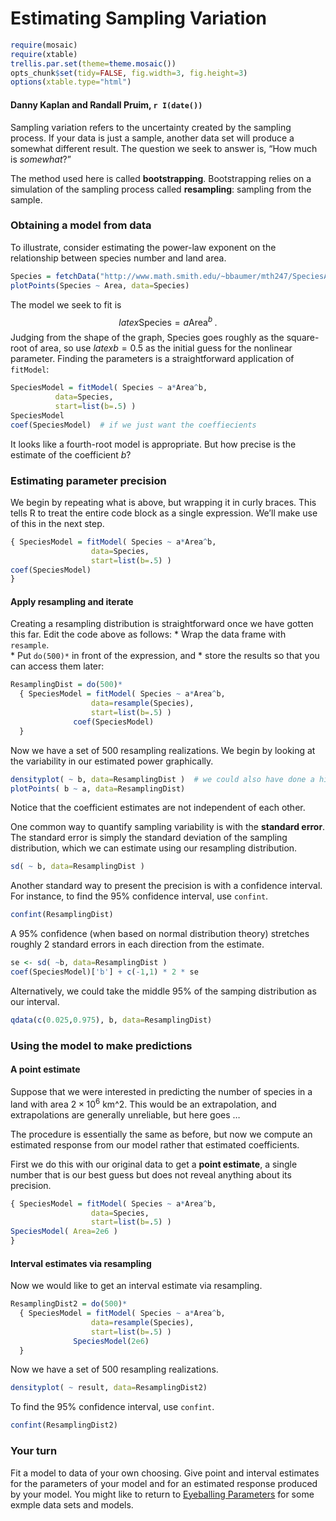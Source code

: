 Estimating Sampling Variation
==========================

```r
require(mosaic)
require(xtable)
trellis.par.set(theme=theme.mosaic())
opts_chunk$set(tidy=FALSE, fig.width=3, fig.height=3)
options(xtable.type="html")
```

#### Danny Kaplan and Randall Pruim, `r I(date())`

Sampling variation refers to the uncertainty created by the sampling process.  If your data is just a sample, another data set will produce a somewhat different result.  The question we seek to answer is, "How much is *somewhat*?"

The method used here is called **bootstrapping**.  Bootstrapping relies on a simulation of the sampling process called **resampling**: sampling from the sample.

### Obtaining a model from data

To illustrate, consider estimating the power-law exponent on the relationship between species number and land area.

```r
Species = fetchData("http://www.math.smith.edu/~bbaumer/mth247/SpeciesArea.csv")
plotPoints(Species ~ Area, data=Species)
```

The model we seek to fit is $$latex \mathrm{Species} = a \mathrm{Area}^b \;.$$  Judging from the shape of the graph, Species goes roughly as the square-root of area, so use $latex b=0.5$ as the initial guess for the nonlinear parameter.  Finding the parameters is a straightforward application of `fitModel`:

```r
SpeciesModel = fitModel( Species ~ a*Area^b, 
          data=Species, 
          start=list(b=.5) )
SpeciesModel
coef(SpeciesModel)  # if we just want the coeffiecients
```

It looks like a fourth-root model is appropriate.  But how precise is the estimate of the coefficient $b$?

### Estimating parameter precision
We begin by repeating what is above, but wrapping it in curly braces.  This tells R to treat the entire code block as a single expression.  We'll make use of this in the next 
step.
```r
{ SpeciesModel = fitModel( Species ~ a*Area^b, 
                  data=Species, 
                  start=list(b=.5) )
coef(SpeciesModel)
}
```

#### Apply resampling and iterate
Creating a resampling distribution is straightforward once we have gotten this far.
Edit the code above as follows:
 * Wrap the data frame with `resample`.  
 * Put `do(500)*` in front of the expression, and 
 * store the results so that you can access them later:

```r
ResamplingDist = do(500)*
  { SpeciesModel = fitModel( Species ~ a*Area^b, 
                  data=resample(Species), 
                  start=list(b=.5) )
              coef(SpeciesModel) 
  }
```
Now we have a set of 500 resampling realizations.  We begin by looking at the variability in our estimated power graphically.
```r
densityplot( ~ b, data=ResamplingDist )  # we could also have done a histogram
plotPoints( b ~ a, data=ResamplingDist)  
```
Notice that the coefficient estimates are not independent of each other.

One common way to quantify sampling variability is with the **standard error**.  The 
standard error is simply the standard deviation of the sampling distribution, which we can estimate using our resampling distribution.
```r
sd( ~ b, data=ResamplingDist )
```
Another standard way to present the precision is with a confidence interval.  
For instance, to find the 95% confidence interval, use `confint`.

```r
confint(ResamplingDist)
```
A 95% confidence (when based on normal distribution theory) stretches roughly 2 
standard errors in each direction from the estimate.
```r
se <- sd( ~b, data=ResamplingDist )
coef(SpeciesModel)['b'] + c(-1,1) * 2 * se
```

Alternatively, we could take the middle 95% of the samping distribution as our interval.
```r
qdata(c(0.025,0.975), b, data=ResamplingDist)
```

### Using the model to make predictions

#### A point estimate

Suppose that we were interested in predicting the number of species in a land with 
area $2 \times 10^6$ km^2.  This would be an extrapolation, and extrapolations are generally unreliable, but here goes ...


The procedure is essentially the same as before, but now we compute an estimated response
from our model rather that estimated coefficients.

First we do this with our original data to get a **point estimate**, a single number that
is our best guess but does not reveal anything about its precision.
```r
{ SpeciesModel = fitModel( Species ~ a*Area^b, 
                  data=Species, 
                  start=list(b=.5) )
SpeciesModel( Area=2e6 ) 
}
```

#### Interval estimates via resampling 

Now we would like to get an interval estimate via resampling.
```r
ResamplingDist2 = do(500)*
  { SpeciesModel = fitModel( Species ~ a*Area^b, 
                  data=resample(Species), 
                  start=list(b=.5) )
              SpeciesModel(2e6) 
  }
```
Now we have a set of 500 resampling realizations.   
```r
densityplot( ~ result, data=ResamplingDist2)
```


To find the 95% confidence interval, use `confint`.

```r
confint(ResamplingDist2)
```

### Your turn

Fit a model to data of your own choosing.  Give point and interval estimates for 
the parameters of your model and for an estimated response produced by your model.
You might like to return to
<a href="../Notes/Eyeballing-Parameters.pdf">Eyeballing Parameters</a> for some 
exmple data sets and models.
